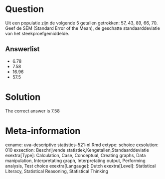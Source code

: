 Question
========

Uit een populatie zijn de volgende 5 getallen getrokken:
57, 43, 89, 66, 70. Geef de SEM (Standard Error of the Mean), de geschatte standaarddeviatie van het steekproefgemiddelde. 

Answerlist
----------
* 6.78
* 7.58
* 16.96
* 57.5

Solution
========

The correct answer is  7.58 

Meta-information
================
exname: uva-descriptive statistics-521-nl.Rmd 
extype: schoice 
exsolution: 010 
exsection: Beschrijvende statistiek,Kengetallen,Standaarddeviatie 
exextra[Type]: Calculation, Case, Conceptual, Creating graphs, Data manipulation, Interpretating graph, Interpretating output, Performing analysis, Test choice 
exextra[Langauge]: Dutch 
exextra[Level]: Statistical Literacy, Statistical Reasoning, Statistical Thinking 
